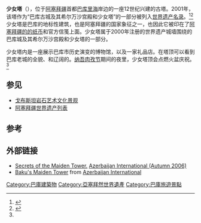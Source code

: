 {{Otheruses|少女塔}}
{{Infobox monument
|monument_name = 少女塔
|native_name   = ''Qız Qalası''
|image         = Torre_de_la_Doncella,_Baku,_Azerbaiyán,_2016-09-26,_DD_08.jpg
|caption       = 少女塔
|location      = [[阿塞拜疆|阿塞拜疆]][[巴库|巴库]]{{le|老城 (巴库)|Old City (Baku)|老城}}
|designer      = 
|type          = [[塔|塔]]
|material      = 
|length        = 
|width         = 
|height        = {{convert|29.5|m|ft|abbr=on}} 
|begin         = 
|complete      = 12世纪
|open          =
|dedicated_to  = 
|map_image     = Baku, Azerbaijan
|map_caption   = 在巴库的位置
|latd  = 40 |latm  = 21 |lats  = 58.20 |latNS  = N
|longd = 49 |longm = 50 |longs = 14.10 |longEW = E
|coordinates_display = inline,title
|extra         = {{designation list | embed=yes
   | designation1 = WHS
   | designation1_offname = [[巴库|巴库]]古城及其[[希尔万沙宫殿|希尔万沙宫殿]]和少女塔
   | designation1_date = 2000 <small>(第24[[世界遺產委員會|届]])</small>
   | designation1_type = 文化
   | designation1_criteria = iv
   | designation1_number = [http://whc.unesco.org/en/list/958 958]
   | designation1_free1name = 国家
   | designation1_free1value = [[阿塞拜疆|阿塞拜疆]]
   | designation1_free2name =  地区
   | designation1_free2value = [[欧洲和北美地区世界遗产列表|欧洲和北美地区]]
   | designation1_free3name =  濒危
   | designation1_free3value = 2003–2009
}}
}}

'''少女塔'''（{{Lang-az|Qız Qalası}}），位于[[阿塞拜疆|阿塞拜疆]]首都[[巴库|巴库]]{{le|老城 (巴库)|Old City (Baku)|老城}}[[里海|里海]]岸边的一座12世纪兴建的古塔。2001年，该塔作为“巴库古城及其希尔万沙宫殿和少女塔”的一部分被列入[[世界遗产名录|世界遗产名录]]。<ref name="list">{{Cite web|url=http://whc.unesco.org/en/list/958|title=Walled City of Baku with the Shirvanshah's Palace and Maiden Tower|accessdate=November 25, 2010|publisher=Unesco.org|archive-date=2018-12-26|archive-url=https://web.archive.org/web/20181226065623/http://whc.unesco.org/en/list/958|dead-url=no}}</ref><ref name="evaluation">{{Cite web|url=http://whc.unesco.org/archive/advisory_body_evaluation/958.pdf|title=Baku (Azerbaijan); Evaluation Report|accessdate=November 25, 2010|format=pdf|publisher=Unesco.org|archive-date=2013-07-25|archive-url=https://web.archive.org/web/20130725162220/http://whc.unesco.org/archive/advisory_body_evaluation/958.pdf|dead-url=no}}</ref>少女塔是巴库的地标性建筑，也是阿塞拜疆的国家象征之一，也因此它被印在了[[阿塞拜疆马纳特|阿塞拜疆的的纸币]]和官方信笺上面。少女塔属于2000年注册的世界遗产城墙围绕的巴库城及其希尔万沙宫殿和少女塔的一部分。

少女塔内是一座展示巴库市历史演变的博物馆，以及一家礼品店。在塔顶可以看到巴库老城的全貌、{{le|巴库滨海大道|Baku Boulevard}}和辽阔的{{le|巴库湾|Bay of Baku}}。[[纳吾肉孜节|纳吾肉孜节]]期间的夜里，少女塔顶会点燃火盆庆祝。<ref name="evaluation"/>

== 参见 ==
* [[戈布斯坦岩石艺术文化景观|戈布斯坦岩石艺术文化景观]]
* [[阿塞拜疆世界遗产列表|阿塞拜疆世界遗产列表]]

== 参考 ==
{{Reflist|2}}

== 外部链接 ==
* [http://azer.com/aiweb/categories/magazine/ai143_folder/143_articles/143_mt_secrets.html Secrets of the Maiden Tower.] {{Wayback|url=http://azer.com/aiweb/categories/magazine/ai143_folder/143_articles/143_mt_secrets.html |date=20101219150451 }} [http://azer.com/aiweb/categories/magazine/ai143_folder/143_articles/143_mt_secrets.html Azerbaijan International (Autumn 2006)] {{Wayback|url=http://azer.com/aiweb/categories/magazine/ai143_folder/143_articles/143_mt_secrets.html |date=20101219150451 }}
* [http://www.azer.com/aiweb/categories/magazine/42_folder/42_articles/42_maidentower.html Baku's Maiden Tower] {{Wayback|url=http://www.azer.com/aiweb/categories/magazine/42_folder/42_articles/42_maidentower.html |date=20180101124011 }} from [http://www.azer.com/ Azerbaijan International] {{Wayback|url=http://www.azer.com/ |date=20161005003321 }}

{{亞塞拜然世界遺產}}

[[Category:巴庫建築物|Category:巴庫建築物]]
[[Category:亞塞拜然世界遺產|Category:亞塞拜然世界遺產]]
[[Category:巴庫旅遊景點|Category:巴庫旅遊景點]]